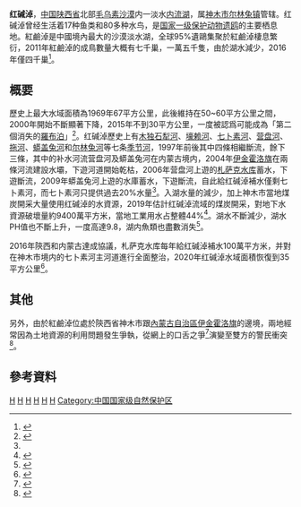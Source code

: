{{中国自然保护单位
|级别=国家级自然保护区
|名称=红碱淖国家级自然保护区
|子项=
|图像=Hong Jian Nao (4644571858).jpg
|图像说明=红碱淖
|省名= 
|市/县名= 
|所在=[[陕西省|陕西省]][[神木市|神木市]]
|分类= [[国家级自然保护区|国家级自然保护区]]
|面积= 
|建立时间= 2018年2月14日
|坐标=
}}

{{Infobox body of water
 |湖泊名稱 = 红碱淖
 |湖泊照片 = 
 |湖泊照片標題 = 
 |測深圖 =
 |測深圖標題 =
 |湖泊所在地 = [[中国|中国]][[陕西省|陕西省]][[神木市|神木市]]
 |座標 = {{coord|39|05||N|109|53||E|display=inline,title|scale:500000_type:waterbody_region:CN}}
 |湖泊類別 = 内流湖
 |流入 =[[七卜素河|七卜素河]]
 |流出 = 
 |集水區面積 =
 |集水區國家 =[[中国|中国]]
 |湖泊長度 =
 |湖泊闊度 =
 |湖泊面積 = 35平方公里
 |平均深度 = 
 |最深深度 =
 |水體體積 = 
 |湖水停留時間 =
 |湖岸線長度 =
 |湖中島嶼 =
 |湖邊城鎮 =[[尔林兔镇|尔林兔镇]]
}}

'''红碱淖'''，[[中国|中国]][[陕西省|陕西省]]北部[[毛乌素沙漠|毛乌素沙漠]]内一淡水[[内流湖|内流湖]]，属[[神木市|神木市]][[尔林兔镇|尔林兔镇]]管辖。红碱淖曾经生活着17种鱼类和80多种水鸟，是[[国家一级保护动物|国家一级保护动物]][[遗鸥|遗鸥]]的主要栖息地。紅鹼淖是中國境內最大的沙漠淡水湖，全球95%遺鷗集聚於紅鹼淖棲息繁衍，2011年紅鹼淖的成鳥數量大概有七千巢，一萬五千隻，由於湖水減少，2016年僅四千巢<ref name="cctv">{{cite news |title=正在消失的红碱淖——中国最大沙漠淡水湖严重“缩水” |url=http://m.news.cctv.com/2016/09/07/ARTITTCSiEpYWnI1xYn1pEaw160907.shtml |accessdate=2020-09-27 |work=央视网 |date=2016-09-07|language=zh-hans}}</ref>。

== 概要 ==
歷史上最大水域面積為1969年67平方公里，此後維持在50~60平方公里之間，2000年開始不斷顯著下降，2015年不到30平方公里，一度被認爲可能成為「第二個消失的[[羅布泊|羅布泊]]」<ref>{{cite news |title=中國最大沙漠淡水湖嚴重縮水 或消失 |url=http://news.wenweipo.com/2015/12/18/IN1512180073_1.htm |accessdate=2020-09-27 |work=文匯網 |date=2015-12-18 |language=zh-hant}}</ref>。红碱淖歷史上有[[木独石犁河|木独石犁河]]、[[壕赖河|壕赖河]]、[[七卜素河|七卜素河]]、[[营盘河|营盘河]]、[[拖河|拖河]]、[[蟒盖兔河|蟒盖兔河]]和[[尔林兔河|尔林兔河]]等七条[[季节河|季节河]]，1997年前後其中四條相繼斷流，餘下三條，其中的补水河流营盘河及蟒盖兔河在内蒙古境内，2004年[[伊金霍洛旗|伊金霍洛旗]]在兩條河流建設水壩，下遊河道開始乾枯，2006年营盘河上遊的[[札萨克水库|札萨克水库]]蓄水，下遊斷流，2009年蟒盖兔河上遊的水庫蓄水，下遊斷流，自此給红碱淖補水僅剩七卜素河，而七卜素河只提供過去20%水量<ref name="cctv"/>。入湖水量的減少，加上神木市當地煤炭開采大量使用红碱淖的水資源，2019年估計红碱淖流域的煤炭開采，對地下水資源破壞量約9400萬平方米，當地工業用水占整體44%<ref>{{cite journal |author1=刘磊 |author2=仇昕昕 |author3=张敏 |author4=李乐来 |title=煤炭开采对红碱淖环境影响及保护对策 |journal=人民黃河 |date=2019-12 |issue=2019年12期 |page=64-68 |url=http://www.cnki.com.cn/Article/CJFDTotal-RMHH201912015.htm |accessdate=2020-09-27 |language=zh-hans}}</ref>。湖水不斷減少，湖水PH值也不斷上升，一度高達9.8，湖内魚類也盡數消失<ref>{{cite news |author1=冯文雅 |title=中国最大沙漠淡水湖红碱淖湖缩小近半 上下游互指责 |url=http://www.xinhuanet.com/politics/2016-09/28/c_129303207.htm |accessdate=2020-09-27 |work=新華網 |date=2016-09-28|language=zh-hans}}</ref>。

2016年陝西和内蒙古達成協議，札萨克水库每年給红碱淖補水100萬平方米，并對在神木市境内的七卜素河主河道進行全面整治，2020年红碱淖水域面積恢復到35平方公里<ref>{{cite news |title=陕北红碱淖水域面积扩大-新华网 |url=http://m.xinhuanet.com/sn/2020-05/31/c_1126055467.htm |accessdate=2020-09-27 |work=新华网 |date=2020-05-31 |language=zh-hans}}</ref>。

== 其他 ==
另外，由於紅鹼淖位處於陝西省神木市跟[[內蒙古自治區|內蒙古自治區]][[伊金霍洛旗|伊金霍洛旗]]的邊境，兩地經常因為土地資源的利用問題發生爭執，從網上的口舌之爭<ref name=oriental2>{{cite news |url=http://orientaldaily.on.cc/cnt/china_world/20100804/00178_002.html |title=兩地「戰火」延燒網上 |publisher=[[香港|香港]][[東方日報|東方日報]] |date=2010-08-04 |accessdate=2010-08-06 |archive-date=2016-03-05 |archive-url=https://web.archive.org/web/20160305074647/http://orientaldaily.on.cc/cnt/china_world/20100804/00178_002.html |dead-url=no }}</ref>演變至雙方的警民衝突<ref name=oriental1>{{cite news |url=http://orientaldaily.on.cc/cnt/china_world/20100804/00178_001.html |title=陝西內蒙爭地 逾萬警民混戰 |publisher=[[香港|香港]][[東方日報|東方日報]] |date=2010-08-04 |accessdate=2010-08-06 |archive-date=2017-05-06 |archive-url=https://web.archive.org/web/20170506140247/http://orientaldaily.on.cc/cnt/china_world/20100804/00178_001.html |dead-url=no }}</ref>。

== 參考資料 ==
{{reflist}}

{{中华人民共和国国家级自然保护区}}

[[Category:陕西湖泊|H]]
[[Category:榆林地理|H]]
[[Category:神木市|H]]
[[Category:中国内流湖|H]]
[[Category:中国湖泊之最|H]]
[[Category:陕西的中国之最|H]]
[[Category:中国国家级自然保护区|Category:中国国家级自然保护区]]